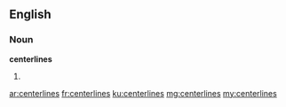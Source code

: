 ==English==

===Noun===
'''centerlines'''

# {{plural of|centerline}}

[[ar:centerlines]]
[[fr:centerlines]]
[[ku:centerlines]]
[[mg:centerlines]]
[[my:centerlines]]